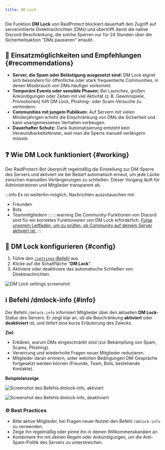 ```yaml
---
title: DM Lock
---
```



Die Funktion **DM Lock** von RaidProtect blockiert dauerhaft den Zugriff auf serverinitiierte Direktnachrichten (DMs) und übertrifft damit die native Discord-Beschränkung, die solche Sperren nur für 24 Stunden über die Sicherheitsaktion "DMs pausieren" erlaubt.

## 🚦 Einsatzmöglichkeiten und Empfehlungen {#recommendations}

- **Server, die Spam oder Belästigung ausgesetzt sind:** DM Lock eignet sich besonders für öffentliche oder stark frequentierte Communities, in denen Missbrauch von DMs häufiger vorkommt.
- **Temporäre Events oder sensible Phasen:** Bei Launches, großen Ankündigungen oder Zeiten mit viel Aktivität (z. B. Gewinnspiele, Promotionen) hilft DM Lock, Phishing- oder Scam-Versuche zu verhindern.
- **Communities mit jungem Publikum:** Auf Servern mit vielen Minderjährigen erhöht die Einschränkung von DMs die Sicherheit und kann unangemessenes Verhalten vorbeugen.
- **Dauerhafter Schutz:** Dank Automatisierung entsteht kein Verwundbarkeitsfenster, weil man die Sperre manuell verlängern müsste.

## ❓ Wie DM Lock funktioniert {#working}

Der RaidProtect-Bot überprüft regelmäßig die Einstellung zur DM-Sperre des Servers und aktiviert sie bei Bedarf automatisch erneut, um jede Lücke zwischen manuellen Verlängerungen zu schließen. Dieser Vorgang läuft für Administratoren und Mitglieder transparent ab.

:::info
Es ist weiterhin möglich, Nachrichten auszutauschen mit:
- Freunden
- Bots
- Teammitgliedern
:::
:::warning
Die Community-Funktionen von Discord sind für ein korrektes Funktionieren von DM Lock erforderlich. [Folge unserem Leitfaden, um zu prüfen, ob Community auf deinem Server aktiviert ist.](../guides/community.md)
:::

## 🚩 DM Lock konfigurieren {#config}

1. Führe den [`/settings`-Befehl](../setup.md#settings) aus.
2. Klicke auf die Schaltfläche "**DM Lock**".
3. Aktiviere oder deaktiviere das automatische Schließen von Direktnachrichten.

![DM Lock settings screenshot](../../../../en/docusaurus-plugin-content-docs/current/assets/rp-settings-dm-lock.webp)

## ℹ️ Befehl /dmlock-info {#info}

Der Befehl `/dmlock-info` informiert Mitglieder über den aktuellen **DM Lock**-Status des Servers. Er zeigt klar an, ob die Beschränkung **aktiviert** oder **deaktiviert** ist, und liefert eine kurze Erläuterung des Zwecks.

**Ziel:**
- Erklären, warum DMs eingeschränkt sind (zur Bekämpfung von Spam, Scams, Phishing).
- Verwirrung und wiederholte Fragen neuer Mitglieder reduzieren.
- Mitglieder daran erinnern, unter welchen Bedingungen DM-Gespräche fortgesetzt werden können (Freunde, Team, Bots, bestehende Kontakte).

**Beispielanzeige**
<SeparatedBox>
<Tabs>
  <TabItem value="enable" label="Aktiviert" default>

![Screenshot des Befehls dmlock-info, aktiviert](../../../../en/docusaurus-plugin-content-docs/current/assets/rp-dm-lock-info-enable.webp)

  </TabItem>
  <TabItem value="disable" label="Deaktiviert">

![Screenshot des Befehls dmlock-info, deaktiviert](../../../../en/docusaurus-plugin-content-docs/current/assets/rp-dm-lock-info-disable.webp)

  </TabItem>
</Tabs>
</SeparatedBox>

### ⚙️ Best Practices

- Bitte aktive Mitglieder, bei Fragen neuer Nutzer den Befehl `/dmlock-info` zu verwenden.
- Zeige ihn regelmäßig oder pinne ihn in deinen Willkommenskanälen an.
- Kombiniere ihn mit deinen Regeln oder Ankündigungen, um die Anti-Spam-Politik des Servers zu unterstreichen.
